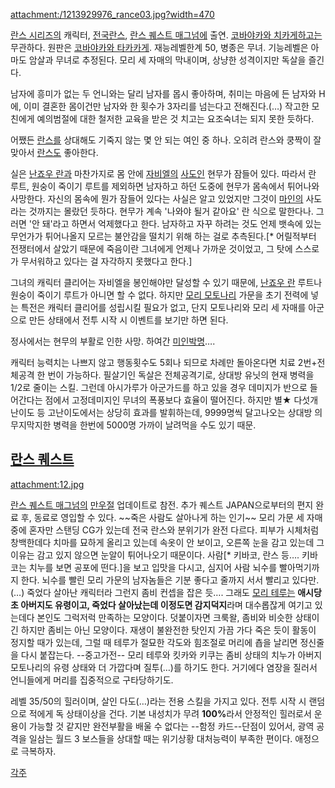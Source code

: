 attachment:/1213929976_rance03.jpg?width=470

[[란스 시리즈]]의 캐릭터, [[전국란스]], [[란스 퀘스트 매그넘]]에 출연. [[코바야카와 치카게]]하고는 무관하다. 원판은 [[코바야카와 타카카게]]. 재능레벨한계 50, 병종은 무녀. 기능레벨은 아마도 암살과 무녀로 추정된다. 모리 세 자매의 막내이며, 상냥한 성격이지만 독살을 즐긴다.

남자에 흥미가 없는 두 언니와는 달리 남자를 몹시 좋아하며, 취미는 마음에 든 남자와 H에, 이미 결혼한 몸이건만 남자와 한 횟수가 3자리를 넘는다고 전해진다.(…) 작고한 모친에게 예의범절에 대한 철저한 교육을 받은 것 치고는 요조숙녀는 되지 못한 듯하다. 

어쨌든 [[란스]]를 상대해도 기죽지 않는 몇 안 되는 여인 중 하나. 오히려 란스와 쿵짝이 잘 맞아서 [[란스]]도 좋아한다.

실은 [[난죠우 란]]과 마찬가지로 몸 안에 [[자비엘]]의 [[사도]]인 현무가 잠들어 있다. 따라서 란 루트, 원숭이 죽이기 루트를 제외하면 남자하고 하던 도중에 현무가 몸속에서 튀어나와 사망한다. 자신의 몸속에 뭔가 잠들어 있다는 사실은 알고 있었지만 그것이 [[마인]]의 사도라는 것까지는 몰랐던 듯하다. 현무가 계속 '나와야 될거 같아요' 란 식으로 말한다나. 그러면 '안 돼'라고 하면서 억제했다고 한다. 남자하고 자꾸 하려는 것도 언제 뱃속에 있는 무언가가 튀어나올지 모르는 불안감을 떨치기 위해 하는 걸로 추측된다.[* 어릴적부터 전쟁터에서 살았기 때문에 죽음이란 그녀에게 언제나 가까운 것이었고, 그 탓에 스스로가 무서워하고 있다는 걸 자각하지 못했다고 한다.]

그녀의 캐릭터 클리어는 자비엘을 봉인해야만 달성할 수 있기 때문에, [[난죠우 란]] 루트나 원숭이 죽이기 루트가 아니면 할 수 없다. 하지만 [[모리 모토나리]] 가문을 초기 전력에 넣는 특전은 캐릭터 클리어를 성립시킬 필요가 없고, 단지 모토나리와 모리 세 자매를 아군으로 만든 상태에서 전투 시작 시 이벤트를 보기만 하면 된다.

정사에서는 현무의 부활로 인한 사망. 하여간 [[미인박명]]….

캐릭터 능력치는 나쁘지 않고 행동횟수도 5회나 되므로 차례만 돌아온다면 치료 2번+전체공격 한 번이 가능하다. 필살기인 독살은 전체공격기로, 상대방 유닛의 현재 병력을 1/2로 줄이는 스킬. 그런데 아시가루가 아군가드를 하고 있을 경우 데미지가 반으로 들어간다는 점에서 고정데미지인 무녀의 폭풍보다 효율이 떨어진다. 하지만 별★ 다섯개 난이도 등 고난이도에서는 상당히 효과를 발휘하는데, 9999명씩 달고나오는 상대방 의 무지막지한 병력을 한번에 5000명 가까이 날려먹을 수도 있기 때문.

== [[란스 퀘스트]] ==

attachment:12.jpg

[[란스 퀘스트 매그넘]]의 [[만우절]] 업데이트로 참전. 추가 퀘스트 JAPAN으로부터의 편지 완료 후, 동료로 영입할 수 있다. ~~죽은 사람도 살아나게 하는 인기~~ 모리 가문 세 자매 중에 혼자만 스탠딩 CG가 있는데 전국 란스와 분위기가 완전 다르다. 피부가 시체처럼 창백한데다 치마를 묘하게 올리고 있는데 속옷이 안 보이고, 오른쪽 눈을 감고 있는데 그 이유는 감고 있지 않으면 눈알이 튀어나오기 때문이다. 사람[* 키바코, 란스 등…. 키바코는 치누를 보면 공포에 떤다.]을 보고 입맛을 다시고, 심지어 사람 뇌수를 빨아먹기까지 한다. 뇌수를 빨린 모리 가문의 남자놈들은 기분 좋다고 줄까지 서서 빨리고 있다만.(…) 죽었다 살아난 캐릭터라 그런지 좀비 컨셉을 잡은 듯…. 그래도 [[모리 테루]]는 '''애시당초 아버지도 유령이고, 죽었다 살아났는데 이정도면 감지덕지'''라며 대수롭잖게 여기고 있는데다 본인도 그럭저럭 만족하는 모양이다. 덧붙이자면 크룩왈, 좀비와 비슷한 상태이긴 하지만 좀비는 아닌 모양이다.
재생이 불완전한 탓인지 가끔 가다 죽은 듯이 활동이 정지할 때가 있는데, 그럴 때 테루가 절묘한 각도와 힘조절로 머리에 춉을 날리면 정신줄을 다시 붙잡는다. --중고가전--
모리 테루와 킷카와 키쿠는 좀비 상태의 치누가 아버지 모토나리의 유령 상태와 더 가깝다며 질투(…)를 하기도 한다. 거기에다 염장을 질러서 언니들에게 머리를 집중적으로 구타당하기도.

레벨 35/50의 힐러이며, 살인 다도(…)라는 전용 스킬을 가지고 있다. 전투 시작 시 랜덤으로 적에게 독 상태이상을 건다. 기본 내성치가 무려 '''100%'''라서 안정적인 힐러로서 운용이 가능할 것 같지만 완전부활을 배울 수 없다는 --함정 카드--단점이 있어서, 광역 공격을 일삼는 월드 3 보스들을 상대할 때는 위기상황 대처능력이 부족한 편이다. 애정으로 극복하자.

[[각주]]
